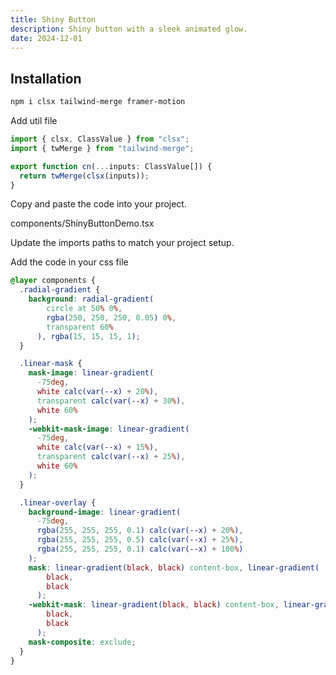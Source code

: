 ```yaml
---
title: Shiny Button
description: Shiny button with a sleek animated glow.
date: 2024-12-01
---
```


<ComponentPreview name="shiny-button-demo" description="Shiny Button" />

## Installation

```bash
npm i clsx tailwind-merge framer-motion
```

<Steps>

<Step>Add util file</Step>

```ts title="lib/utils.ts"
import { clsx, ClassValue } from "clsx";
import { twMerge } from "tailwind-merge";

export function cn(...inputs: ClassValue[]) {
  return twMerge(clsx(inputs));
}
```

<Step>Copy and paste the code into your project.</Step>

components/ShinyButtonDemo.tsx

<ComponentSource name="shiny-button" />

<Step>Update the imports paths to match your project setup.</Step>

<Step>Add the code in your css file</Step>

```css title="global.css" {2-41}
@layer components {
  .radial-gradient {
    background: radial-gradient(
        circle at 50% 0%,
        rgba(250, 250, 250, 0.05) 0%,
        transparent 60%
      ), rgba(15, 15, 15, 1);
  }

  .linear-mask {
    mask-image: linear-gradient(
      -75deg,
      white calc(var(--x) + 20%),
      transparent calc(var(--x) + 30%),
      white 60%
    );
    -webkit-mask-image: linear-gradient(
      -75deg,
      white calc(var(--x) + 15%),
      transparent calc(var(--x) + 25%),
      white 60%
    );
  }

  .linear-overlay {
    background-image: linear-gradient(
      -75deg,
      rgba(255, 255, 255, 0.1) calc(var(--x) + 20%),
      rgba(255, 255, 255, 0.5) calc(var(--x) + 25%),
      rgba(255, 255, 255, 0.1) calc(var(--x) + 100%)
    );
    mask: linear-gradient(black, black) content-box, linear-gradient(
        black,
        black
      );
    -webkit-mask: linear-gradient(black, black) content-box, linear-gradient(
        black,
        black
      );
    mask-composite: exclude;
  }
}
```

</Steps>
